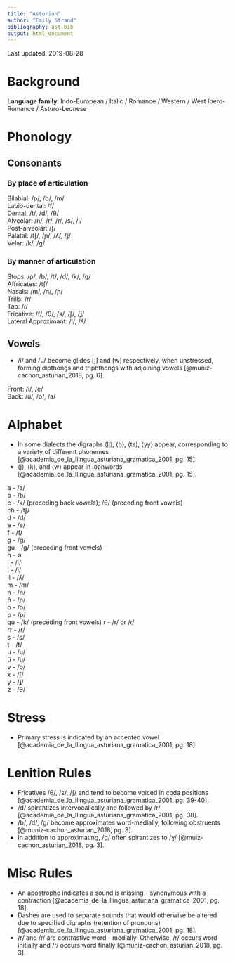 ```yaml
---
title: "Asturian"
author: "Emily Strand"
bibliography: ast.bib
output: html_document
---
```


Last updated: 2019-08-28

# Background

**Language family**: Indo-European / Italic / Romance / Western / West Ibero-Romance / Asturo-Leonese

# Phonology

## Consonants

### By place of articulation

Bilabial: /p/, /b/, /m/  
Labio-dental: /f/  
Dental: /t/, /d/, /θ/  
Alveolar: /n/, /r/, /ɾ/, /s/, /l/  
Post-alveolar: /ʃ/  
Palatal: /tʃ/, /ɲ/, /ʎ/, /ʝ/  
Velar: /k/, /g/  

### By manner of articulation

Stops: /p/, /b/, /t/, /d/, /k/, /g/  
Affricates: /tʃ/  
Nasals: /m/, /n/, /ɲ/  
Trills: /r/  
Tap: /ɾ/  
Fricative: /f/, /θ/, /s/, /ʃ/, /ʝ/  
Lateral Approximant: /l/, /ʎ/  

## Vowels

* /i/ and /u/ become glides [j] and [w] respectively, when unstressed, forming dipthongs and triphthongs with adjoining vowels [@muniz-cachon_asturian_2018, pg. 6].

Front: /i/, /e/  
Back: /u/, /o/, /a/    

# Alphabet

* In some dialects the digraphs ⟨ḷḷ⟩, ⟨ḥ⟩, ⟨ts⟩, ⟨yy⟩ appear, corresponding to a variety of different phonemes [@academia_de_la_llingua_asturiana_gramatica_2001, pg. 15].  
* ⟨j⟩, ⟨k⟩, and ⟨w⟩ appear in loanwords [@academia_de_la_llingua_asturiana_gramatica_2001, pg. 15].   

a - /a/  
b - /b/  
c - /k/ (preceding back vowels); /θ/ (preceding front vowels)  
  ch - /tʃ/  
d - /d/  
e - /e/  
f - /f/  
g - /g/  
  gu - /g/ (preceding front vowels)  
h - ∅  
i - /i/  
l - /l/  
  ll - /ʎ/  
m - /m/  
n - /n/  
ñ - /ɲ/  
o - /o/  
p - /p/  
qu - /k/ (preceding front vowels)
r - /r/ or /ɾ/  
  rr - /r/  
s - /s/  
t - /t/  
u - /u/  
  ü - /u/  
v - /b/  
x - /ʃ/  
y - /ʝ/  
z - /θ/  

# Stress

* Primary stress is indicated by an accented vowel [@academia_de_la_llingua_asturiana_gramatica_2001, pg. 18].  

# Lenition Rules

* Fricatives /θ/, /s/, /ʃ/ and tend to become voiced in coda positions [@academia_de_la_llingua_asturiana_gramatica_2001, pg. 39-40].  
* /d/ spirantizes intervocalically and followed by /r/ [@academia_de_la_llingua_asturiana_gramatica_2001, pg. 38].  
* /b/, /d/, /g/ become approximates word-medially, following obstruents [@muniz-cachon_asturian_2018, pg. 3].    
* In addition to approximating, /g/ often spirantizes to /ɣ/ [@muiz-cachon_asturian_2018, pg. 3].  


# Misc Rules

* An apostrophe indicates a sound is missing - synonymous with a contraction [@academia_de_la_llingua_asturiana_gramatica_2001, pg. 18].  
* Dashes are used to separate sounds that would otherwise be altered due to specified digraphs (retention of pronouns) [@academia_de_la_llingua_asturiana_gramatica_2001, pg. 18].  
* /r/ and /ɾ/ are contrastive word - medially. Otherwise, /r/ occurs word initially and /ɾ/ occurs word finally [@muniz-cachon_asturian_2018, pg. 3].  
